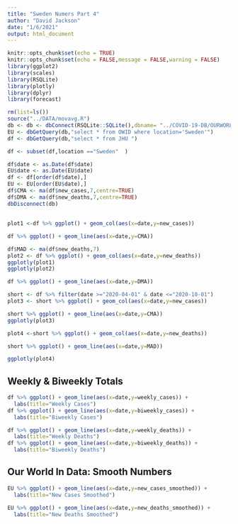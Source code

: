 ```yaml
---
title: "Sweden Numers Part 4"
author: "David Jackson"
date: "1/6/2021"
output: html_document
---
```


```r
knitr::opts_chunk$set(echo = TRUE)
knitr::opts_chunk$set(echo = FALSE,message = FALSE,warning = FALSE)
library(ggplot2)
library(scales)
library(RSQLite)
library(plotly)
library(dplyr)
library(forecast)
```
```r
rm(list=ls())
source("../DATA/movavg.R")
db <- db <- dbConnect(RSQLite::SQLite(),dbname= "../COVID-19-DB/OURWORLD.sqlite3")
EU <- dbGetQuery(db,"select * from OWID where location='Sweden'")
df <- dbGetQuery(db,"select * from JHU ")

df <- subset(df,location =="Sweden"  )

df$date <- as.Date(df$date)
EU$date <- as.Date(EU$date)
df <- df[order(df$date),]
EU <- EU[order(EU$date),]
df$CMA <- ma(df$new_cases,7,centre=TRUE)
df$DMA <- ma(df$new_deaths,7,centre=TRUE)
dbDisconnect(db)
```
##

```r

plot1 <-df %>% ggplot() + geom_col(aes(x=date,y=new_cases))

df %>% ggplot() + geom_line(aes(x=date,y=CMA))
```
```r
df$MAD <- ma(df$new_deaths,7)
plot2 <- df %>% ggplot() + geom_col(aes(x=date,y=new_deaths))
ggplotly(plot1)
ggplotly(plot2)

df %>% ggplot() + geom_line(aes(x=date,y=DMA))
```
```r
short <- df %>% filter(date >="2020-04-01" & date <="2020-10-01")
plot3 <- short %>% ggplot() + geom_col(aes(x=date,y=new_cases))

short %>% ggplot() + geom_line(aes(x=date,y=CMA))
ggplotly(plot3)

plot4 <-short %>% ggplot() + geom_col(aes(x=date,y=new_deaths))

short %>% ggplot() + geom_line(aes(x=date,y=MAD))

ggplotly(plot4)
```

## Weekly & Biweekly Totals

```r
df %>% ggplot() + geom_line(aes(x=date,y=weekly_cases)) + 
  labs(title="Weekly Cases")
df %>% ggplot() + geom_line(aes(x=date,y=biweekly_cases)) + 
  labs(title="Biweekly Cases")
```

```r
df %>% ggplot() + geom_line(aes(x=date,y=weekly_deaths)) + 
  labs(title="Weekly Deaths")
df %>% ggplot() + geom_line(aes(x=date,y=biweekly_deaths)) + 
  labs(title="Biweekly Deaths")
```
## Our World In Data: Smooth Numbers


```r
EU %>% ggplot() + geom_line(aes(x=date,y=new_cases_smoothed)) + 
  labs(title="New Cases Smoothed")

```

```r
EU %>% ggplot() + geom_line(aes(x=date,y=new_deaths_smoothed)) + 
  labs(title="New Deaths Smoothed")

```

